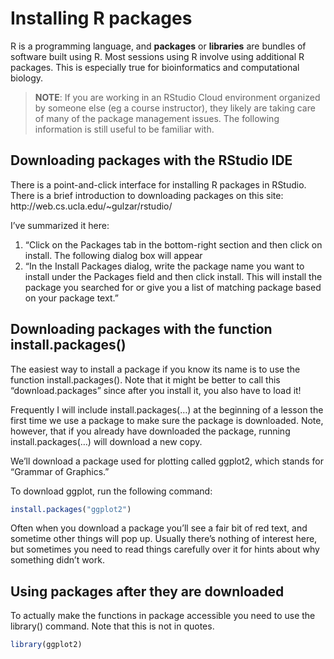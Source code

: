 # Installing R packages

R is a programming language, and **packages** or **libraries** are bundles of software built using R.  Most sessions using R involve using additional R packages.  This is especially true for bioinformatics and computational biology.

>**NOTE**: If you are working in an RStudio Cloud environment organized by someone else (eg a course instructor), they likely are taking care of many of the package management issues.  The following information is still useful to be familiar with.


## Downloading packages with the RStudio IDE

There is a point-and-click interface for installing R packages in RStudio.  There is a brief introduction to downloading packages on this site: http://web.cs.ucla.edu/~gulzar/rstudio/ 

I've summarized it here:

1. "Click on the Packages tab in the bottom-right section and then click on install. The following dialog box will appear
1. "In the Install Packages dialog, write the package name you want to install under the Packages field and then click install. This will install the package you searched for or give you a list of matching package based on your package text."

## Downloading packages with the function install.packages()

The easiest way to install a package if you know its name is to use the function install.packages(). Note that it might be better to call this “download.packages” since after you install it, you also have to load it!

Frequently I will include install.packages(…) at the beginning of a lesson the first time we use a package to make sure the package is downloaded. Note, however, that if you already have downloaded the package, running install.packages(…) will download a new copy.

We’ll download a package used for plotting called ggplot2, which stands for “Grammar of Graphics.”


To download ggplot, run the following command: 

```r
install.packages("ggplot2")
```

Often when you download a package you’ll see a fair bit of red text, and sometime other things will pop up. Usually there’s nothing of interest here, but sometimes you need to read things carefully over it for hints about why something didn’t work.


## Using packages after they are downloaded

To actually make the functions in package accessible you need to use the library() command.  Note that this is not in quotes.

```r
library(ggplot2)
```


